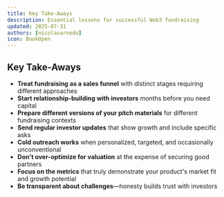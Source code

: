 ```yaml
---
title: Key Take-Aways
description: Essential lessons for successful Web3 fundraising
updated: 2025-07-31
authors: [nicolasarnedo]
icon: BookOpen
---
```


## Key Take-Aways

- **Treat fundraising as a sales funnel** with distinct stages requiring different approaches
- **Start relationship-building with investors** months before you need capital
- **Prepare different versions of your pitch materials** for different fundraising contexts
- **Send regular investor updates** that show growth and include specific asks
- **Cold outreach works** when personalized, targeted, and occasionally unconventional
- **Don't over-optimize for valuation** at the expense of securing good partners
- **Focus on the metrics** that truly demonstrate your product's market fit and growth potential
- **Be transparent about challenges**—honesty builds trust with investors
